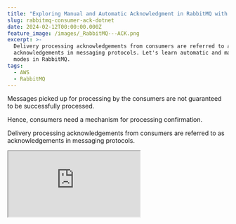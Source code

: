 ```yaml
---
title: "Exploring Manual and Automatic Acknowledgment in RabbitMQ with .NET"
slug: rabbitmq-consumer-ack-dotnet
date: 2024-02-12T00:00:00.000Z
feature_image: /images/_RabbitMQ---ACK.png
excerpt: >-
  Delivery processing acknowledgements from consumers are referred to as
  acknowledgements in messaging protocols. Let's learn automatic and manual ack
  modes in RabbitMQ.
tags:
  - AWS
  - RabbitMQ
---
```

Messages picked up for processing by the consumers are not guaranteed to be successfully processed.

Hence, consumers need a mechanism for processing confirmation.

Delivery processing acknowledgements from consumers are referred to as acknowledgements in messaging protocols.

<iframe src="https://www.youtube.com/embed/jrLbUz_5Aiw?feature=oembed" />

In this post, let’s learn about different acknowledgement modes and how to use them when working with RabbitMQ from a .NET application.

The concept still applies to other programming languages.

There are two acknowledgement modes supported in RabbitMQ

-   Automatic ACK
-   Manual ACK

_This article is sponsored by AWS and is part of my_ [_RabbitMQ Series_](/blog/tag/rabbitmq/)_._

## Automatic Acknowledgement From .NET Application

The message is considered to be successfully delivered immediately after it's sent.

With Automatic ACK mode, there is a higher throughput of messages getting processed at the risk of losing some messages.

It can also cause the consumer to overload if many messages are in the queue.

```csharp
channel.BasicConsume("hello", autoAck: true, consumer);

```

When registering the consumer with the RabbitMQ channel, you can specify `autoAck` property `true` to enable automatic acknowledgement, as shown above.

However, when using Automatic acknowledgement, when there are exceptions in message consumers these messages are completely lost from the Queue.

The code below throws an exception if the message received contains the word 'exception.' This message is processed and removed from the queue, even though the consumer threw an exception while processing.

```csharp
consumer.Received += (model, ea) =>
{
    var body = ea.Body.ToArray();
    var message = Encoding.UTF8.GetString(body);
    Console.WriteLine($"[x] Received message {message}");
    
    if (message.Contains("exception"))
    {
        Console.WriteLine("Error in processing");
        throw new Exception("Error in processing");
    }
    
    // Additional processing for this message
    Console.WriteLine($"Processed message {message}");
};

```

## Manual Acknowledgement From .NET Application

With Manual Acknowledgement, the consumer explicitly marks a message as processed successfully or failed.

RabbitMQ provides different protocol methods to acknowledge the messages:  
\- `basic.ack` → positive acknowledgements  
\- `basic.nack` → negative acknowledgement (also supports multiple messages)  
\- `basic.reject` → negative acknowledgement (single message only)

To use manual acknowledgement, specify `autoAck` as false when registering a consumer to RabbitMQ using the channel.

```csharp
channel.BasicConsume("hello", autoAck: false, consumer);

```

### Delivery Tags

[Delivery Tags](https://www.rabbitmq.com/confirms.html#consumer-acks-delivery-tags) are used to acknowledge deliveries. Every message delivered on a channel has an associated delivery tag.  
  

Delivery tags are scoped to a channel, so the same channel must acknowledge a message using the received tag. Acknowledging messages with a delivery tag from a different channel will cause an exception and close that channel.  
  

Below is the sample code in the RabbitMQ consumer to acknowledge (`BasicAck`) and reject (`BasicReject`) a message based on the consumer logic.

```csharp
consumer.Received += (model, ea) =>
{
    var body = ea.Body.ToArray();
    var message = Encoding.UTF8.GetString(body);
    Console.WriteLine($"[x] Received message {message}");
    
    if (message.Contains("exception"))
    {
        Console.WriteLine("Error in processing");
        channel.BasicReject(ea.DeliveryTag, false);
        throw new Exception("Error in processing");
    }
    
    // Additional processing for this message
    Console.WriteLine($"Processed message {message}");
    channel.BasicAck(deliveryTag: ea.DeliveryTag, false);
};

```

### Delivery Acknowledgement Timeout

If the consumer does not reply with a message within the [Delivery Acknowledgement Timeout](https://www.rabbitmq.com/consumers.html#acknowledgement-timeout) period, the channel will be closed with an `PRECONDITION_FAILED` exception. All outstanding deliveries on that channel will be re-queued.

You can configure the `consumer_timeout` value for your RabbitMQ instance.

In RabbitMQ hosted on Amazon MQ, you can do that under Amazon MQ → Configurations as shown below and assign that configuration to your RabbitMQ instance.

![RabbitMQ configuration in Amazon MQ to override the consumer_timeout value to be 30 seconds instead of the default 30 minutes.](/images/image.png)

RabbitMQ configuration in Amazon MQ to override the consumer\_timeout value to be 30 seconds instead of the default 30 minutes.

How you configure it will differ based on how you host your RabbitMQ instance.

### Rabbit NACK vs Reject

The only difference between `nack` and `reject` is that, `nack` supports rejecting multiple deliveries with a single call. It was for this reason `nack` was introduced as a protocol extension.

Automatic acknowledgment is generally considered unsafe and unsuitable for all workloads. Choose only for scenarios where you don't need a guarantee on the message being processed.

For all other scenarios, manually acknowledge your messages!

